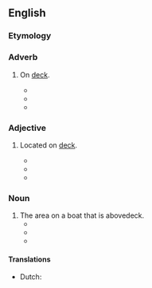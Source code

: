 ==English==

===Etymology===
{{compound|en|above|deck}}

===Adverb===
{{en-adv}}

# {{lb|en|nautical}} On [[deck]].
#* {{quote-book|en|year=1983| title=A Field Guide to the Whales, Porpoises, and Seals of the Gulf of Maine and Eastern Canada|author=Steven K. Katona, ‎Valerie Rough, ‎David T. Richardson | page=20| passage=Dress warmly so that you can stay '''abovedeck''' in the fresh air.}}
#* {{quote-book|en|year=2004| title=Stillness: And Other Stories|author=Courtney Angela Brkic | page=| passage='''Abovedeck''' the air had been black with wind.}}
#* {{quote-book|en|year=2010| title=Come Looking for Me|author=Cheryl Cooper | page=| passage=I wondered, sir, if you might like to accompany me '''abovedeck''' for some fresh air.}}


===Adjective===
{{en-adj}}

# {{lb|en|nautical}} Located on [[deck]].
#* {{quote-book|en|year=1997| title=Gunner's Mate |author=Jim Bomar | page=5-44| passage=These heating elements allow the gun mount to continue to operate when the '''abovedeck''' temperature is as low as 40° C.}}
#* {{quote-book|en|year=2016| title=Lagoona Blue and the Big Sea Scarecation|author=Nessi Monstrata | page=| passage=The ship's rocking seemed less noticeable below the water's surface, so the first mate recommended that everyone come out of the '''abovedeck''' cabins and staterooms to weather the storm in the lower ballrooms.}}
#* {{quote-book|en|year=2016| title=Ironclad Alibi|author=Michael Kilian | page=| passage=She was easily two hundred fifty feet long, with her dark, forbidding '''abovedeck''' casement taking up some two-thirds of that length. }}

===Noun===
{{en-noun|?}}

# The area on a boat that is abovedeck.
#* {{quote-book|en|year=1978| title=How to Get from January Through December in Powerboating|author=Martin Levin | page=174| passage=It's a good idea to plan these jobs in logical steps, working down from '''abovedeck''' to the bilge.}}
#* {{quote-book|en|year=2004| title=From the Heart of the Storm |author=Kurt R. A. Giambastiani | page=276| passage=The brightness from '''abovedeck''' made the shadowed interior all the darker. }}
#* {{quote-book|en|year=2015| title=Tides of Passion|author=Sara Orwig | page=| passage=From '''abovedeck''', shouts could be heard, mingling with the sound of running feet.}}

====Translations====
{{trans-top|on deck}}
* Dutch: {{t+|nl|bovendeks}}
{{trans-mid}}
{{trans-bottom}}